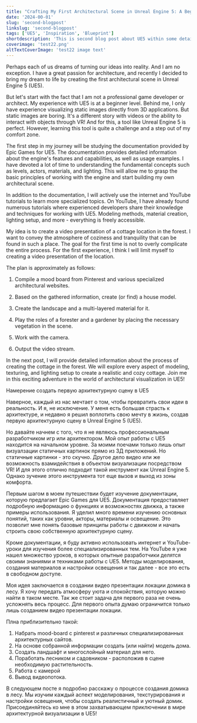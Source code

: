 ```yaml
---
title: "Crafting My First Architectural Scene in Unreal Engine 5: A Beginner's Odyssey"
date: '2024-00-01'
slug: 'second-blogpost'
linkslug: 'second-blogpost'
tags: ['UE5', 'Inspiration', 'Blueprint']
shortdescription: 'This is second blog post about UE5 within some details in mind.'
coverimage: 'test22.png'
altTextCoverImage: 'test22 image text'
---
```


Perhaps each of us dreams of turning our ideas into reality. And I am no exception. I have a great passion for architecture, and recently I decided to bring my dream to life by creating the first architectural scene in Unreal Engine 5 (UE5).

But let's start with the fact that I am not a professional game developer or architect. My experience with UE5 is at a beginner level. Behind me, I only have experience visualizing static images directly from 3D applications. But static images are boring. It's a different story with videos or the ability to interact with objects through VR! And for this, a tool like Unreal Engine 5 is perfect. However, learning this tool is quite a challenge and a step out of my comfort zone.

The first step in my journey will be studying the documentation provided by Epic Games for UE5. The documentation provides detailed information about the engine's features and capabilities, as well as usage examples. I have devoted a lot of time to understanding the fundamental concepts such as levels, actors, materials, and lighting. This will allow me to grasp the basic principles of working with the engine and start building my own architectural scene.

In addition to the documentation, I will actively use the internet and YouTube tutorials to learn more specialized topics. On YouTube, I have already found numerous tutorials where experienced developers share their knowledge and techniques for working with UE5. Modeling methods, material creation, lighting setup, and more - everything is freely accessible.

My idea is to create a video presentation of a cottage location in the forest. I want to convey the atmosphere of coziness and tranquility that can be found in such a place. The goal for the first time is not to overly complicate the entire process. For the first experience, I think I will limit myself to creating a video presentation of the location.

The plan is approximately as follows:

1. Compile a mood board from Pinterest and various specialized architectural websites.

2. Based on the gathered information, create (or find) a house model.

3. Create the landscape and a multi-layered material for it.
4. Play the roles of a forester and a gardener by placing the necessary vegetation in the scene.
5. Work with the camera.
6. Output the video stream.

In the next post, I will provide detailed information about the process of creating the cottage in the forest. We will explore every aspect of modeling, texturing, and lighting setup to create a realistic and cozy cottage. Join me in this exciting adventure in the world of architectural visualization in UE5!

Намерение создать первую архитектурную сцену в UE5

Наверное, каждый из нас мечтает о том, чтобы превратить свои идеи в реальность. И я, не исключение. У меня есть большая страсть к архитектуре, и недавно я решил воплотить свою мечту в жизнь, создав первую архитектурную сцену в Unreal Engine 5 (UE5).

Но давайте начнем с того, что я не являюсь профессиональным разработчиком игр или архитектором. Мой опыт работы с UE5 находится на начальном уровне. За моими поечами только лишь опыт визуалзации статичных картинок прямо из 3Д приложений. Но статичные картинки - это скучно. Другое дело видео или же возможность взамидействия в объектом визуализации посредством VR! И для этого отлично подходит такой инструмент как Unreal Engine 5. Однако зучение этого инструмента тот еще вызов и выход из зоны комфорта.

Первым шагом в моем путешествии будет изучение документации, которую предлагает Epic Games для UE5. Документация предоставляет подробную информацию о функциях и возможностях движка, а также примеры использования. Я уделил много времени изучению основных понятий, таких как уровни, акторы, материалы и освещение. Это позволит мне понять базовые принципы работы с движком и начать строить свою собственную архитектурную сцену.

Кроме документации, я буду активно использовать интернет и YouTube-уроки для изучения более специализированных тем. На YouTube я уже нашел множество уроков, в которых опытные разработчики делятся своими знаниями и техниками работы с UE5. Методы моделирования, создания материалов и настройки освещения и так далее - все это есть в свободном доступе.

Моя идея заключается в создании видео презентации локации домика в лесу. Я хочу передать атмосферу уюта и спокойствия, которую можно найти в таком месте. Так же стоит задача для первого раза не очень усложнять весь процесс. Для первого опыта думаю ограничится только лишь созданием видео презентации локации.

Плна приблизительно такой:

1. Набрать mood-board с pinterest и различных специализированных архитектурных сайтов.
2. На основе собранной информации создать (или найти) модель дома.
3. Создать ландшафт и многослойный материал для него.
4. Поработать лесником и садовником - расположив в сцене необходимую растительность.
5. Работа с камерой
6. Вывод видеопотока.

В следующем посте я подробно расскажу о процессе создания домика в лесу. Мы изучим каждый аспект моделирования, текстурирования и настройки освещения, чтобы создать реалистичный и уютный домик. Присоединяйтесь ко мне в этом захватывающем приключении в мире архитектурной визуализации в UE5!
